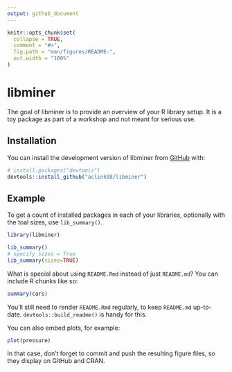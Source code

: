 ```yaml
---
output: github_document
---
```


<!-- README.md is generated from README.Rmd. Please edit that file -->

```r
knitr::opts_chunk$set(
  collapse = TRUE,
  comment = "#>",
  fig.path = "man/figures/README-",
  out.width = "100%"
)
```

# libminer

<!-- badges: start -->
<!-- badges: end -->

The goal of libminer is to provide an overview of your R library setup. It is a toy package as part of a workshop and not meant for serious use.

## Installation

You can install the development version of libminer from [GitHub](https://github.com/) with:

``` r
# install.packages("devtools")
devtools::install_github("aclink88/libminer")
```

## Example

To get a count of installed packages in each of your libraries, optionally with the toal sizes, use `lib_summary()`.

```r
library(libminer)

lib_summary()
# specify sizes = True
lib_summary(sizes=TRUE)
```

What is special about using `README.Rmd` instead of just `README.md`? You can include R chunks like so:

```r
summary(cars)
```

You'll still need to render `README.Rmd` regularly, to keep `README.md` up-to-date. `devtools::build_readme()` is handy for this.

You can also embed plots, for example:

```r
plot(pressure)
```

In that case, don't forget to commit and push the resulting figure files, so they display on GitHub and CRAN.
